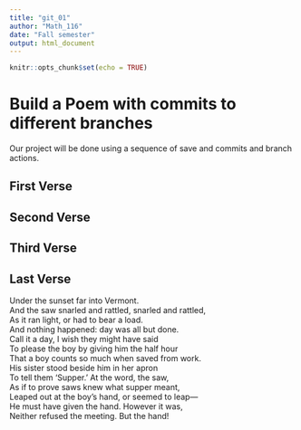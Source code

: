 ```yaml
---
title: "git_01"
author: "Math_116"
date: "Fall semester"
output: html_document
---
```


```r
knitr::opts_chunk$set(echo = TRUE)
```
# Build a Poem with commits to different branches
Our project will be done using a sequence of save and commits and branch actions.
<!-- Do not modify or change any text in "!--" bracketed areas such as this --- these are instructions to
you, if you change any of this the git program will notice it and compromise your git merging strategy !-->

## First Verse 
<!--Put the first five lines of a poem by Lewis Carrol in this section!-->

## Second Verse
<!--Put the first five lines of a poem by Robert Frost here!-->

## Third Verse
<!--Put the first two verses of The Walrus and the Carpenter here!-->

## Last Verse
<!--Put a short poem of your choice 8-20 lines,here!-->

Under the sunset far into Vermont.  
And the saw snarled and rattled, snarled and rattled,  
As it ran light, or had to bear a load.  
And nothing happened: day was all but done.  
Call it a day, I wish they might have said  
To please the boy by giving him the half hour  
That a boy counts so much when saved from work.  
His sister stood beside him in her apron  
To tell them ‘Supper.’ At the word, the saw,  
As if to prove saws knew what supper meant,  
Leaped out at the boy’s hand, or seemed to leap—  
He must have given the hand. However it was,  
Neither refused the meeting. But the hand!  